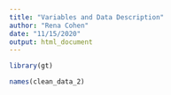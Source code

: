 ```yaml
---
title: "Variables and Data Description"
author: "Rena Cohen"
date: "11/15/2020"
output: html_document
---
```


```r
library(gt)

names(clean_data_2)

```

